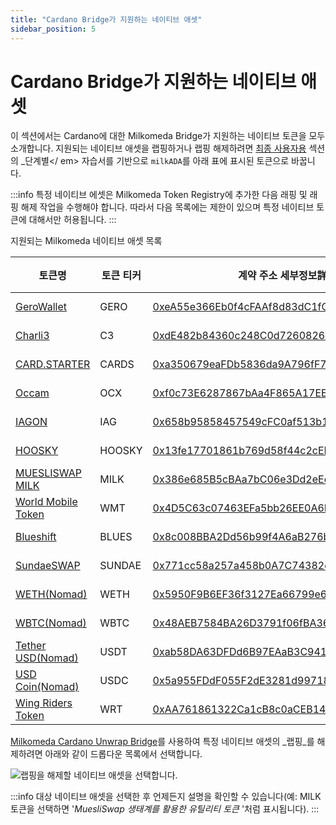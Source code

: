 ```yaml
---
title: "Cardano Bridge가 지원하는 네이티브 애셋"
sidebar_position: 5
---
```



# Cardano Bridge가 지원하는 네이티브 애셋

이 섹션에서는 Cardano에 대한 Milkomeda Bridge가 지원하는 네이티브 토큰을 모두 소개합니다. 지원되는 네이티브 애셋을 랩핑하거나 랩핑 해제하려면 [최종 사용자용](./) 섹션의 _단계별</ em> 자습서를 기반으로 `milkADA`를 아래 표에 표시된 토큰으로 바꿉니다.</p>

:::info
특정 네이티브 에셋은 Milkomeda Token Registry에 추가한 다음 래핑 및 래핑 해제 작업을 수행해야 합니다. 따라서 다음 목록에는 제한이 있으며 특정 네이티브 토큰에 대해서만 허용됩니다.
:::

지원되는 Milkomeda 네이티브 애셋 목록

| 토큰명                                                 | 토큰 티커  | 계약 주소 세부정보詳細                                                                                                                                                        | 토큰 유형  |
| --------------------------------------------------- | ------ | ------------------------------------------------------------------------------------------------------------------------------------------------------------------- | ------ |
| [GeroWallet](https://gerowallet.io/)                | GERO   | [0xeA55e366Eb0f4cFAAf8d83dC1fC7286F11b5b1cb](https://explorer-mainnet-cardano-evm.c1.milkomeda.com/address/0xeA55e366Eb0f4cFAAf8d83dC1fC7286F11b5b1cb/transactions) | ERC-20 |
| [Charli3](https://charli3.io/)                      | C3     | [0xdE482b84360c248C0d7260826a8B06a5A837235d](https://explorer-mainnet-cardano-evm.c1.milkomeda.com/address/0xdE482b84360c248C0d7260826a8B06a5A837235d/transactions) | ERC-20 |
| [CARD.STARTER](https://www.cardstarter.io/)         | CARDS  | [0xa350679eaFDb5836da9A796fF721a1fd8415c75F](https://explorer-mainnet-cardano-evm.c1.milkomeda.com/address/0xa350679eaFDb5836da9A796fF721a1fd8415c75F/transactions) | ERC-20 |
| [Occam](https://occam.fi/)                          | OCX    | [0xf0c73E6287867bAa4F865A17EE711ec989c78AC0](https://explorer-mainnet-cardano-evm.c1.milkomeda.com/address/0xf0c73E6287867bAa4F865A17EE711ec989c78AC0/transactions) | ERC-20 |
| [IAGON](https://iagon.com/)                         | IAG    | [0x658b95858457549cFC0af513b1b902aB0F6E6946](https://explorer-mainnet-cardano-evm.c1.milkomeda.com/address/0x658b95858457549cFC0af513b1b902aB0F6E6946/transactions) | ERC-20 |
| [HOOSKY](https://hosky.io/)                         | HOOSKY | [0x13fe17701861b769d58f44c2cEBd918886d3D205](https://explorer-mainnet-cardano-evm.c1.milkomeda.com/address/0x13fe17701861b769d58f44c2cEBd918886d3D205/transactions) | ERC-20 |
| [MUESLISWAP MILK](https://muesliswap.com/)          | MILK   | [0x386e685B5cBAa7bC06e3Dd2eEcDC56105076e4Fa](https://explorer-mainnet-cardano-evm.c1.milkomeda.com/address/0x386e685B5cBAa7bC06e3Dd2eEcDC56105076e4Fa/transactions) | ERC-20 |
| [World Mobile Token](https://worldmobiletoken.com/) | WMT    | [0x4D5C63c07463EFa5bb26EE0A6D8C39dd0e3DaBD9](https://explorer-mainnet-cardano-evm.c1.milkomeda.com/address/0x4D5C63c07463EFa5bb26EE0A6D8C39dd0e3DaBD9/transactions) | ERC-20 |
| [Blueshift](https://blueshift.fi/)                  | BLUES  | [0x8c008BBA2Dd56b99f4A6aB276bE3a478cB075F0C](https://explorer-mainnet-cardano-evm.c1.milkomeda.com/address/0x8c008BBA2Dd56b99f4A6aB276bE3a478cB075F0C/transactions) | ERC-20 |
| [SundaeSWAP](https://sundaeswap.finance/)           | SUNDAE | [0x771cc58a257a458b0A7C74382eA1C4EF856B80a8](https://explorer-mainnet-cardano-evm.c1.milkomeda.com/address/0x771cc58a257a458b0A7C74382eA1C4EF856B80a8/transactions) | ERC-20 |
| [WETH(Nomad)](https://app.nomad.xyz/)               | WETH   | [0x5950F9B6EF36f3127Ea66799e64D0ea1f5fdb9D1](https://explorer-mainnet-cardano-evm.c1.milkomeda.com/address/0x5950F9B6EF36f3127Ea66799e64D0ea1f5fdb9D1/transactions) | ERC-20 |
| [WBTC(Nomad)](https://app.nomad.xyz/)               | WBTC   | [0x48AEB7584BA26D3791f06fBA360dB435B3d7A174](https://explorer-mainnet-cardano-evm.c1.milkomeda.com/address/0x48AEB7584BA26D3791f06fBA360dB435B3d7A174/transactions) | ERC-20 |
| [Tether USD(Nomad)](https://app.nomad.xyz/)         | USDT   | [0xab58DA63DFDd6B97EAaB3C94165Ef6f43d951fb2](https://explorer-mainnet-cardano-evm.c1.milkomeda.com/address/0xab58DA63DFDd6B97EAaB3C94165Ef6f43d951fb2/transactions) | ERC-20 |
| [USD Coin(Nomad)](https://app.nomad.xyz/)           | USDC   | [0x5a955FDdF055F2dE3281d99718f5f1531744B102](https://explorer-mainnet-cardano-evm.c1.milkomeda.com/address/0x5a955FDdF055F2dE3281d99718f5f1531744B102/transactions) | ERC-20 |
| [Wing Riders Token](https://www.wingriders.com/)    | WRT    | [0xAA761861322Ca1cB8c0aCEB1471B3B5AF81de5A6](https://explorer-mainnet-cardano-evm.c1.milkomeda.com/address/0xAA761861322Ca1cB8c0aCEB1471B3B5AF81de5A6/transactions) | ERC-20 |

[Milkomeda Cardano Unwrap Bridge](https://cardano-bridge.milkomeda.com/bridge)를 사용하여 특정 네이티브 애셋의 _랩핑_를 해제하려면 아래와 같이 드롭다운 목록에서 선택합니다.

<img className="img-full" src={nativeAssetUnwrapping} alt="랩핑을 해제할 네이티브 애셋을 선택합니다." />

:::info 대상 네이티브 애셋을 선택한 후 언제든지 설명을 확인할 수 있습니다(예: MILK 토큰을 선택하면 '_MuesliSwap 생태계를 활용한 유틸리티 토큰_ '처럼 표시됩니다). :::
